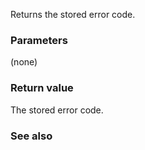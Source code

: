 {{cpp/error/system_error/title|code}}
{{cpp/error/system_error/navbar}}
{{ddcl | since=c++11 |
const std::error_code&amp; code() const noexcept;
}}

Returns the stored error code.

===Parameters===
(none)

===Return value===
The stored error code.

===See also===
{{dsc begin}}
{{dsc inc | cpp/error/system_error/dsc what}}
{{dsc end}}

{{langlinks|de|es|fr|it|ja|pt|ru|zh}}